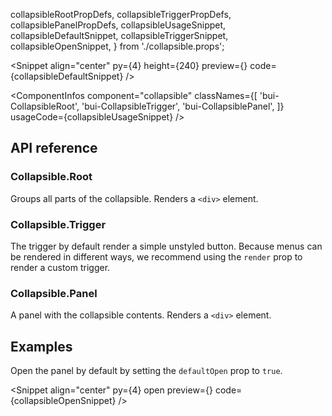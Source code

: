   collapsibleRootPropDefs,
  collapsibleTriggerPropDefs,
  collapsiblePanelPropDefs,
  collapsibleUsageSnippet,
  collapsibleDefaultSnippet,
  collapsibleTriggerSnippet,
  collapsibleOpenSnippet,
} from './collapsible.props';

<PageTitle
  title="Collapsible"
  description="A collapsible component that can be used to display content in a box."
/>

<Snippet
  align="center"
  py={4}
  height={240}
  preview={<CollapsibleSnippet story="Default" />}
  code={collapsibleDefaultSnippet}
/>

<ComponentInfos
  component="collapsible"
  classNames={[
    'bui-CollapsibleRoot',
    'bui-CollapsibleTrigger',
    'bui-CollapsiblePanel',
  ]}
  usageCode={collapsibleUsageSnippet}
/>

## API reference

### Collapsible.Root

Groups all parts of the collapsible. Renders a `<div>` element.

<PropsTable data={collapsibleRootPropDefs} />

### Collapsible.Trigger

The trigger by default render a simple unstyled button. Because menus can be rendered in different ways, we recommend
using the `render` prop to render a custom trigger.

<CodeBlock code={collapsibleTriggerSnippet} />

<PropsTable data={collapsibleTriggerPropDefs} />

### Collapsible.Panel

A panel with the collapsible contents. Renders a `<div>` element.

<PropsTable data={collapsiblePanelPropDefs} />

## Examples

Open the panel by default by setting the `defaultOpen` prop to `true`.

<Snippet
  align="center"
  py={4}
  open
  preview={<CollapsibleSnippet story="Open" />}
  code={collapsibleOpenSnippet}
/>

